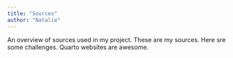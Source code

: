 ```yaml
---
title: "Sources"
author: "Natalie"
---
```

An overview of sources used in my project.
These are my sources. Here sre some challenges. Quarto websites are awesome.

